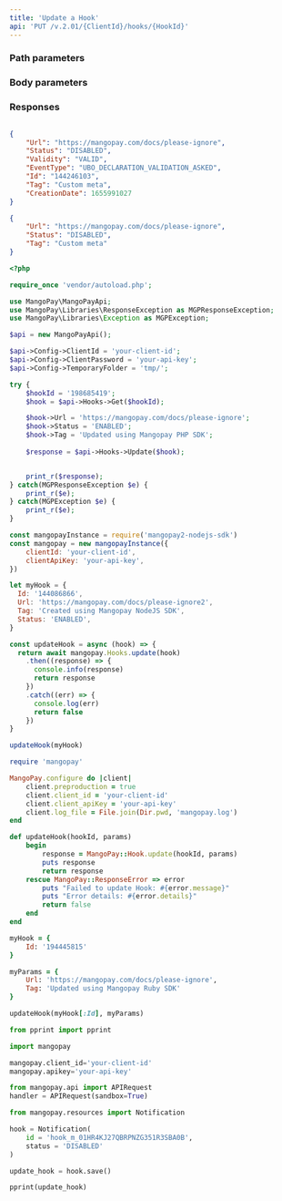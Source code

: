 ```yaml
---
title: 'Update a Hook'  
api: 'PUT /v.2.01/{ClientId}/hooks/{HookId}'  
---
```


  

### Path parameters  

<HookId />  

### Body parameters  

<Url />  

<Status1 />  

<Tag3 />  

### Responses  

<AccordionGroup><Accordion title="200">  

<UrlResponse />  

<Status7Response />  

<Validity1Response />  

<EventTypeResponse />  

<IdResponse />  

<Tag2Response />  

<CreationDateResponse /></Accordion></AccordionGroup>  

<ResponseExample>  

```json 200  

{
    "Url": "https://mangopay.com/docs/please-ignore",
    "Status": "DISABLED",
    "Validity": "VALID",
    "EventType": "UBO_DECLARATION_VALIDATION_ASKED",
    "Id": "144246103",
    "Tag": "Custom meta",
    "CreationDate": 1655991027
}  
 ```  

</ResponseExample>  

<RequestExample>  
  
```json REST  
{
    "Url": "https://mangopay.com/docs/please-ignore",
    "Status": "DISABLED",
    "Tag": "Custom meta"
}  
```  

  
```php PHP  
<?php 

require_once 'vendor/autoload.php';

use MangoPay\MangoPayApi;
use MangoPay\Libraries\ResponseException as MGPResponseException;
use MangoPay\Libraries\Exception as MGPException;

$api = new MangoPayApi();

$api->Config->ClientId = 'your-client-id';
$api->Config->ClientPassword = 'your-api-key';
$api->Config->TemporaryFolder = 'tmp/';

try {
    $hookId = '198685419';
    $hook = $api->Hooks->Get($hookId);

    $hook->Url = 'https://mangopay.com/docs/please-ignore';
    $hook->Status = 'ENABLED';
    $hook->Tag = 'Updated using Mangopay PHP SDK';
    
    $response = $api->Hooks->Update($hook);


    print_r($response);
} catch(MGPResponseException $e) {
    print_r($e);
} catch(MGPException $e) {
    print_r($e);
}  
```  

  
```javascript NodeJS  
const mangopayInstance = require('mangopay2-nodejs-sdk')
const mangopay = new mangopayInstance({
    clientId: 'your-client-id',
    clientApiKey: 'your-api-key',
})

let myHook = {
  Id: '144086866',
  Url: 'https://mangopay.com/docs/please-ignore2',
  Tag: 'Created using Mangopay NodeJS SDK',
  Status: 'ENABLED',
}

const updateHook = async (hook) => {
  return await mangopay.Hooks.update(hook)
    .then((response) => {
      console.info(response)
      return response
    })
    .catch((err) => {
      console.log(err)
      return false
    })
}

updateHook(myHook)  
```  

  
```ruby Ruby  
require 'mangopay'

MangoPay.configure do |client|
    client.preproduction = true
    client.client_id = 'your-client-id'
    client.client_apiKey = 'your-api-key'
    client.log_file = File.join(Dir.pwd, 'mangopay.log')
end

def updateHook(hookId, params)
    begin
        response = MangoPay::Hook.update(hookId, params)
        puts response
        return response
    rescue MangoPay::ResponseError => error
        puts "Failed to update Hook: #{error.message}"
        puts "Error details: #{error.details}"
        return false
    end
end

myHook = {
    Id: '194445815'
}

myParams = {
    Url: 'https://mangopay.com/docs/please-ignore',
    Tag: 'Updated using Mangopay Ruby SDK'
}

updateHook(myHook[:Id], myParams)  
```  

  
```python Python  
from pprint import pprint

import mangopay

mangopay.client_id='your-client-id'
mangopay.apikey='your-api-key'

from mangopay.api import APIRequest
handler = APIRequest(sandbox=True)

from mangopay.resources import Notification

hook = Notification(
    id = 'hook_m_01HR4KJ27QBRPNZG351R3SBA0B',
    status = 'DISABLED'
)

update_hook = hook.save()

pprint(update_hook)  
```  

  
</RequestExample>